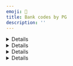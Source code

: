 ```yaml
---
emoji: 🏦
title: Bank codes by PG
description: ''
---
```





<Details>
<p slot="summary">NHN KCP bank codes</p>

* KB Kookmin Bank: BK04&#x20;
* SC First Bank: BK23&#x20;
* Kyongnam Bank: BK39&#x20;
* Gwangju Bank: BK34&#x20;
* Industrial Bank of Korea: BK03&#x20;
* Nonghyup: BK11&#x20;
* Daegu Bank: BK31&#x20;
* Busan Bank: BK32&#x20;
* Korea Development Bank: BK02&#x20;
* Saemaul Geumgo: BK45&#x20;
* Suhyup: BK07&#x20;
* Shinhan Bank: BK88&#x20;
* Credit union: BK48&#x20;
* Korea Exchange Bank: BK81&#x20;
* Woori Bank: BK20&#x20;
* Post Office: BK71&#x20;
* Jeonbuk Bank: BK37&#x20;
* Cooperative: BK12&#x20;
* Kakao Bank: BK90&#x20;
* K-Bank: BK89&#x20;
* Hana Bank: BK81&#x20;
* Citibank Korea: BK27&#x20;
* Toss Bank: BK92

</Details>

<Details>
<p slot="summary">KG Inicis bank codes</p>

* KB Kookmin Bank: 04&#x20;
* SC First Bank: 23&#x20;
* Kyongnam Bank: 39&#x20;
* Gwangju Bank: 34
* Industrial Bank of Korea: 03&#x20;
* Nonghyup: 11&#x20;
* Daegu Bank: 31&#x20;
* Busan Bank: 32&#x20;
* Korea Development Bank: 02&#x20;
* Saemaul Geumgo: 45&#x20;
* Suhyup: 07&#x20;
* Shinhan Bank: 88
* Credit union: 48&#x20;
* Korea Exchange Bank: 81&#x20;
* Woori Bank: 20&#x20;
* Post Office: 71&#x20;
* Jeonbuk Bank: 37&#x20;
* Cooperative: 12&#x20;
* Kakao Bank: 90&#x20;
* K-Bank: 89&#x20;
* Hana Bank: 81&#x20;
* Citibank Korea: 27&#x20;
* Toss Bank: 92

</Details>

<Details>
<p slot="summary">PAYJOA (Daou Data)</p>

* KB Kookmin Bank: 04&#x20;
* SC Bank Korea: 11&#x20;
* Kyongnam Bank: -&#x20;
* Gwangju Bank: -
* Industrial Bank of Korea: 03&#x20;
* Nonghyup: 08
* Daegu Bank: -
* Busan Bank: 15
* Korea Development Bank: -
* Saemaul Geumgo: -
* Suhyup: -
* Shinhan Bank: 10
* Credit union: -
* Korea Exchange Bank: 05
* Woori Bank: 09
* Post Office: 31
* Jeonbuk Bank: -&#x20;
* Cooperative: -
* Kakao Bank: -&#x20;
* K-Bank: -
* Hana Bank: 12&#x20;
* Citibank Korea: -&#x20;
* Toss Bank: -

</Details>

<Details>
<p slot="summary">Toss Payments/Danal/Nice Payments/JTNet/KICC/SMARTRO/Settlebank</p>

* KB Kookmin Bank: 004&#x20;
* SC First Bank: 023&#x20;
* Kyongnam Bank: 039&#x20;
* Gwangju Bank: 034
* Industrial Bank of Korea: 003&#x20;
* Nonghyup: 011&#x20;
* Daegu Bank: 031&#x20;
* Busan Bank: 032&#x20;
* Korea Development Bank: 002&#x20;
* Saemaul Geumgo: 045&#x20;
* Suhyup: 007&#x20;
* Shinhan Bank: 088
* Credit union: 048&#x20;
* Korea Exchange Bank: 081&#x20;
* Woori Bank: 020&#x20;
* Post Office: 071&#x20;
* Jeonbuk Bank: 037&#x20;
* Cooperative: 012&#x20;
* Kakao Bank: 090&#x20;
* K-Bank: 089&#x20;
* Hana Bank: 081&#x20;
* Citibank Korea: 027&#x20;
* Toss Bank: 092

</Details>

